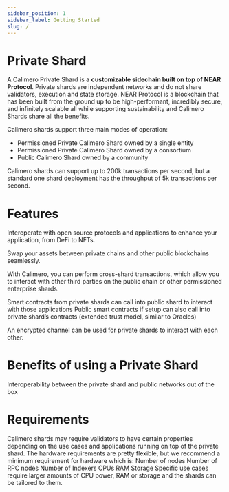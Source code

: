 ```yaml
---
sidebar_position: 1
sidebar_label: Getting Started
slug: /
---
```


# Private Shard
A Calimero Private Shard is a **customizable sidechain built on top of NEAR Protocol**. Private shards are independent networks and do not share validators, execution and state storage. NEAR Protocol is a blockchain that has been built from the ground up to be high-performant, incredibly secure, and infinitely scalable all while supporting sustainability and Calimero Shards share all the benefits.

Calimero shards support three main modes of operation:
- Permissioned Private Calimero Shard owned by a single entity
- Permissioned Private Calimero Shard owned by a consortium 
- Public Calimero Shard owned by a community

Calimero shards can support up to 200k transactions per second, but a standard one shard deployment has the throughput of 5k transactions per second.


# Features
Interoperate with open source protocols and applications to enhance your application, from DeFi to NFTs.

Swap your assets between private chains and other public blockchains seamlessly. 

With Calimero, you can perform cross-shard transactions, which allow you to interact with other third parties on the public chain or other permissioned enterprise shards. 


Smart contracts from private shards can call into public shard to interact with those applications
Public smart contracts if setup can also call into private shard’s contracts (extended trust model, similar to Oracles)

An encrypted channel can be used for private shards to interact with each other. 


# Benefits of using a Private Shard


Interoperability between the private shard and public networks out of the box



# Requirements​
Calimero shards may require validators to have certain properties depending on the use cases and applications running on top of the private shard.
The hardware requirements are pretty flexible, but we recommend a minimum requirement for hardware which is:
Number of nodes
Number of RPC nodes
Number of Indexers
CPUs
RAM
Storage 
Specific use cases require larger amounts of CPU power, RAM or storage and the shards can be tailored to them.

